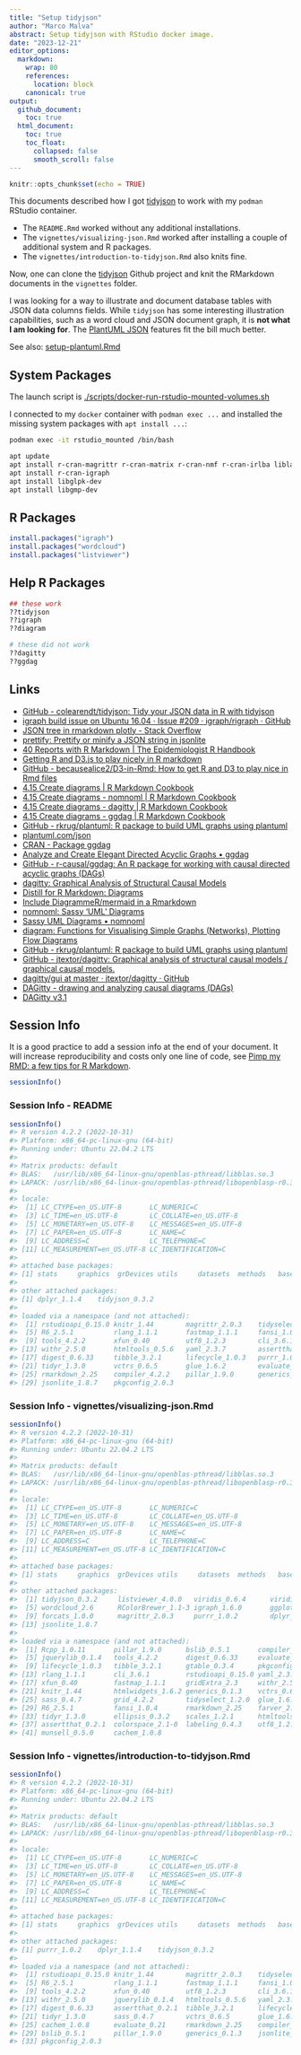 ```yaml
---
title: "Setup tidyjson"
author: "Marco Malva"
abstract: Setup tidyjson with RStudio docker image.
date: "2023-12-21"
editor_options:
  markdown:
    wrap: 80
    references:
      location: block
    canonical: true
output:
  github_document:
    toc: true
  html_document:
    toc: true
    toc_float:
      collapsed: false
      smooth_scroll: false
---
```


```r
knitr::opts_chunk$set(echo = TRUE)
```

This documents described how I got
[tidyjson](https://github.com/colearendt/tidyjson) to work with my `podman`
RStudio container.

-   The `README.Rmd` worked without any additional installations.
-   The `vignettes/visualizing-json.Rmd` worked after installing a couple of
    additional system and R packages.
-   The `vignettes/introduction-to-tidyjson.Rmd` also knits fine.

Now, one can clone the [tidyjson](https://github.com/colearendt/tidyjson) Github
project and knit the RMarkdown documents in the `vignettes` folder.

I was looking for a way to illustrate and document database tables with JSON
data columns fields. While `tidyjson` has some interesting illustration
capabilities, such as a word cloud and JSON document graph, it is **not what I
am looking for**. The [PlantUML JSON](https://plantuml.com/json) features fit
the bill much better.

See also: [setup-plantuml.Rmd](./setup-plantuml.Rmd)

## System Packages

The launch script is
[./scripts/docker-run-rstudio-mounted-volumes.sh](https://github.com/marcomalva/rstudio-rmarkdown-primer/blob/develop/scripts/docker-run-rstudio-mounted-volumes.sh)

I connected to my `docker` container with `podman exec ...` and installed the
missing system packages with `apt install ...`:

``` bash
podman exec -it rstudio_mounted /bin/bash

apt update
apt install r-cran-magrittr r-cran-matrix r-cran-nmf r-cran-irlba liblapack-dev libblas-dev
apt install r-cran-igraph
apt install libglpk-dev
apt install libgmp-dev
```

## R Packages

``` r
install.packages("igraph")
install.packages("wordcloud")
install.packages("listviewer")
```

## Help R Packages

``` r
## these work
??tidyjson
??igraph
??diagram

# these did not work
??dagitty
??ggdag
```

## Links

-   [GitHub - colearendt/tidyjson: Tidy your JSON data in R with
    tidyjson](https://github.com/colearendt/tidyjson)
-   [igraph build issue on Ubuntu 16.04 · Issue #209 · igraph/rigraph ·
    GitHub](https://github.com/igraph/rigraph/issues/209)
-   [JSON tree in rmarkdown plotly - Stack
    Overflow](https://stackoverflow.com/questions/51378535/json-tree-in-rmarkdown-plotly)
-   [prettify: Prettify or minify a JSON string in
    jsonlite](https://rdrr.io/cran/jsonlite/man/prettify.html)
-   [40 Reports with R Markdown \| The Epidemiologist R
    Handbook](https://epirhandbook.com/en/reports-with-r-markdown.html)
-   [Getting R and D3.js to play nicely in R
    markdown](https://towardsdatascience.com/getting-r-and-d3-js-to-play-nicely-in-r-markdown-270e302a52d3)
-   [GitHub - becausealice2/D3-in-Rmd: How to get R and D3 to play nice in Rmd
    files](https://github.com/becausealice2/D3-in-Rmd)
-   [4.15 Create diagrams \| R Markdown
    Cookbook](https://bookdown.org/yihui/rmarkdown-cookbook/diagrams.html)
-   [4.15 Create diagrams - nomnoml \| R Markdown
    Cookbook](https://bookdown.org/yihui/rmarkdown-cookbook/diagrams.html#ref-R-nomnoml)
-   [4.15 Create diagrams - dagitty \| R Markdown
    Cookbook](https://bookdown.org/yihui/rmarkdown-cookbook/diagrams.html#ref-R-dagitty)
-   [4.15 Create diagrams - ggdag \| R Markdown
    Cookbook](https://bookdown.org/yihui/rmarkdown-cookbook/diagrams.html#ref-R-ggdag)
-   [GitHub - rkrug/plantuml: R package to build UML graphs using
    plantuml](https://github.com/rkrug/plantuml)
-   [plantuml.com/json](https://plantuml.com/json)
-   [CRAN - Package
    ggdag](https://cran.r-project.org/web/packages/ggdag/index.html)
-   [Analyze and Create Elegant Directed Acyclic Graphs •
    ggdag](https://r-causal.github.io/ggdag//)
-   [GitHub - r-causal/ggdag: An R package for working with causal directed
    acyclic graphs (DAGs)](https://github.com/r-causal/ggdag)
-   [dagitty: Graphical Analysis of Structural Causal
    Models](https://cran.r-project.org/web/packages/dagitty/dagitty.pdf)
-   [Distill for R Markdown:
    Diagrams](https://rstudio.github.io/distill/diagrams.html)
-   [Include DiagrammeR/mermaid in a
    Rmarkdown](https://stackoverflow.com/questions/40803017/how-to-include-diagrammer-mermaid-flowchart-in-a-rmarkdown-file)
-   [nomnoml: Sassy 'UML'
    Diagrams](https://cran.r-project.org/web/packages/nomnoml/nomnoml.pdf)
-   [Sassy UML Diagrams • nomnoml](https://rstudio.github.io/nomnoml/)
-   [diagram: Functions for Visualising Simple Graphs (Networks), Plotting Flow
    Diagrams](https://cran.r-project.org/web/packages/diagram/diagram.pdf)
-   [GitHub - rkrug/plantuml: R package to build UML graphs using
    plantuml](https://github.com/rkrug/plantuml)
-   [GitHub - jtextor/dagitty: Graphical analysis of structural causal models /
    graphical causal models.](https://github.com/jtextor/dagitty)
-   [dagitty/gui at master · jtextor/dagitty ·
    GitHub](https://github.com/jtextor/dagitty/tree/master/gui)
-   [DAGitty - drawing and analyzing causal diagrams
    (DAGs)](https://dagitty.net/)
-   [DAGitty v3.1](https://dagitty.net/dags.html)

## Session Info

It is a good practice to add a session info at the end of your document. It will
increase reproducibility and costs only one line of code, see [Pimp my RMD: a
few tips for R Markdown](https://holtzy.github.io/Pimp-my-rmd/).

```r
sessionInfo()
```

### Session Info - README

``` r
sessionInfo()
#> R version 4.2.2 (2022-10-31)
#> Platform: x86_64-pc-linux-gnu (64-bit)
#> Running under: Ubuntu 22.04.2 LTS
#>
#> Matrix products: default
#> BLAS:   /usr/lib/x86_64-linux-gnu/openblas-pthread/libblas.so.3
#> LAPACK: /usr/lib/x86_64-linux-gnu/openblas-pthread/libopenblasp-r0.3.20.so
#>
#> locale:
#>  [1] LC_CTYPE=en_US.UTF-8       LC_NUMERIC=C
#>  [3] LC_TIME=en_US.UTF-8        LC_COLLATE=en_US.UTF-8
#>  [5] LC_MONETARY=en_US.UTF-8    LC_MESSAGES=en_US.UTF-8
#>  [7] LC_PAPER=en_US.UTF-8       LC_NAME=C
#>  [9] LC_ADDRESS=C               LC_TELEPHONE=C
#> [11] LC_MEASUREMENT=en_US.UTF-8 LC_IDENTIFICATION=C
#>
#> attached base packages:
#> [1] stats     graphics  grDevices utils     datasets  methods   base
#>
#> other attached packages:
#> [1] dplyr_1.1.4    tidyjson_0.3.2
#>
#> loaded via a namespace (and not attached):
#>  [1] rstudioapi_0.15.0 knitr_1.44        magrittr_2.0.3    tidyselect_1.2.0
#>  [5] R6_2.5.1          rlang_1.1.1       fastmap_1.1.1     fansi_1.0.4
#>  [9] tools_4.2.2       xfun_0.40         utf8_1.2.3        cli_3.6.1
#> [13] withr_2.5.0       htmltools_0.5.6   yaml_2.3.7        assertthat_0.2.1
#> [17] digest_0.6.33     tibble_3.2.1      lifecycle_1.0.3   purrr_1.0.2
#> [21] tidyr_1.3.0       vctrs_0.6.5       glue_1.6.2        evaluate_0.21
#> [25] rmarkdown_2.25    compiler_4.2.2    pillar_1.9.0      generics_0.1.3
#> [29] jsonlite_1.8.7    pkgconfig_2.0.3
```

### Session Info - vignettes/visualizing-json.Rmd

``` r
sessionInfo()
#> R version 4.2.2 (2022-10-31)
#> Platform: x86_64-pc-linux-gnu (64-bit)
#> Running under: Ubuntu 22.04.2 LTS
#>
#> Matrix products: default
#> BLAS:   /usr/lib/x86_64-linux-gnu/openblas-pthread/libblas.so.3
#> LAPACK: /usr/lib/x86_64-linux-gnu/openblas-pthread/libopenblasp-r0.3.20.so
#>
#> locale:
#>  [1] LC_CTYPE=en_US.UTF-8       LC_NUMERIC=C
#>  [3] LC_TIME=en_US.UTF-8        LC_COLLATE=en_US.UTF-8
#>  [5] LC_MONETARY=en_US.UTF-8    LC_MESSAGES=en_US.UTF-8
#>  [7] LC_PAPER=en_US.UTF-8       LC_NAME=C
#>  [9] LC_ADDRESS=C               LC_TELEPHONE=C
#> [11] LC_MEASUREMENT=en_US.UTF-8 LC_IDENTIFICATION=C
#>
#> attached base packages:
#> [1] stats     graphics  grDevices utils     datasets  methods   base
#>
#> other attached packages:
#>  [1] tidyjson_0.3.2     listviewer_4.0.0   viridis_0.6.4      viridisLite_0.4.2
#>  [5] wordcloud_2.6      RColorBrewer_1.1-3 igraph_1.6.0       ggplot2_3.4.4
#>  [9] forcats_1.0.0      magrittr_2.0.3     purrr_1.0.2        dplyr_1.1.4
#> [13] jsonlite_1.8.7
#>
#> loaded via a namespace (and not attached):
#>  [1] Rcpp_1.0.11       pillar_1.9.0      bslib_0.5.1       compiler_4.2.2
#>  [5] jquerylib_0.1.4   tools_4.2.2       digest_0.6.33     evaluate_0.21
#>  [9] lifecycle_1.0.3   tibble_3.2.1      gtable_0.3.4      pkgconfig_2.0.3
#> [13] rlang_1.1.1       cli_3.6.1         rstudioapi_0.15.0 yaml_2.3.7
#> [17] xfun_0.40         fastmap_1.1.1     gridExtra_2.3     withr_2.5.0
#> [21] knitr_1.44        htmlwidgets_1.6.2 generics_0.1.3    vctrs_0.6.5
#> [25] sass_0.4.7        grid_4.2.2        tidyselect_1.2.0  glue_1.6.2
#> [29] R6_2.5.1          fansi_1.0.4       rmarkdown_2.25    farver_2.1.1
#> [33] tidyr_1.3.0       ellipsis_0.3.2    scales_1.2.1      htmltools_0.5.6
#> [37] assertthat_0.2.1  colorspace_2.1-0  labeling_0.4.3    utf8_1.2.3
#> [41] munsell_0.5.0     cachem_1.0.8
```

### Session Info - vignettes/introduction-to-tidyjson.Rmd

``` r
sessionInfo()
#> R version 4.2.2 (2022-10-31)
#> Platform: x86_64-pc-linux-gnu (64-bit)
#> Running under: Ubuntu 22.04.2 LTS
#>
#> Matrix products: default
#> BLAS:   /usr/lib/x86_64-linux-gnu/openblas-pthread/libblas.so.3
#> LAPACK: /usr/lib/x86_64-linux-gnu/openblas-pthread/libopenblasp-r0.3.20.so
#>
#> locale:
#>  [1] LC_CTYPE=en_US.UTF-8       LC_NUMERIC=C
#>  [3] LC_TIME=en_US.UTF-8        LC_COLLATE=en_US.UTF-8
#>  [5] LC_MONETARY=en_US.UTF-8    LC_MESSAGES=en_US.UTF-8
#>  [7] LC_PAPER=en_US.UTF-8       LC_NAME=C
#>  [9] LC_ADDRESS=C               LC_TELEPHONE=C
#> [11] LC_MEASUREMENT=en_US.UTF-8 LC_IDENTIFICATION=C
#>
#> attached base packages:
#> [1] stats     graphics  grDevices utils     datasets  methods   base
#>
#> other attached packages:
#> [1] purrr_1.0.2    dplyr_1.1.4    tidyjson_0.3.2
#>
#> loaded via a namespace (and not attached):
#>  [1] rstudioapi_0.15.0 knitr_1.44        magrittr_2.0.3    tidyselect_1.2.0
#>  [5] R6_2.5.1          rlang_1.1.1       fastmap_1.1.1     fansi_1.0.4
#>  [9] tools_4.2.2       xfun_0.40         utf8_1.2.3        cli_3.6.1
#> [13] withr_2.5.0       jquerylib_0.1.4   htmltools_0.5.6   yaml_2.3.7
#> [17] digest_0.6.33     assertthat_0.2.1  tibble_3.2.1      lifecycle_1.0.3
#> [21] tidyr_1.3.0       sass_0.4.7        vctrs_0.6.5       glue_1.6.2
#> [25] cachem_1.0.8      evaluate_0.21     rmarkdown_2.25    compiler_4.2.2
#> [29] bslib_0.5.1       pillar_1.9.0      generics_0.1.3    jsonlite_1.8.7
#> [33] pkgconfig_2.0.3
```
